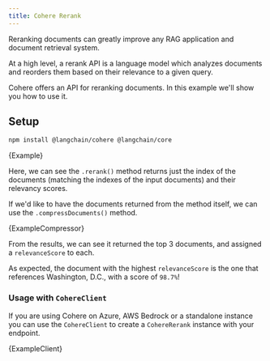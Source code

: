 ```yaml
---
title: Cohere Rerank
---
```


Reranking documents can greatly improve any RAG application and document retrieval system.

At a high level, a rerank API is a language model which analyzes documents and reorders them based on their relevance to a given query.

Cohere offers an API for reranking documents. In this example we'll show you how to use it.

## Setup


<IntegrationInstallTooltip/>

```bash npm
npm install @langchain/cohere @langchain/core
```


<CodeBlock language="typescript">{Example}</CodeBlock>

Here, we can see the `.rerank()` method returns just the index of the documents (matching the indexes of the input documents) and their relevancy scores.

If we'd like to have the documents returned from the method itself, we can use the `.compressDocuments()` method.


<CodeBlock language="typescript">{ExampleCompressor}</CodeBlock>

From the results, we can see it returned the top 3 documents, and assigned a `relevanceScore` to each.

As expected, the document with the highest `relevanceScore` is the one that references Washington, D.C., with a score of `98.7%`!

### Usage with `CohereClient`

If you are using Cohere on Azure, AWS Bedrock or a standalone instance you can use the `CohereClient` to create a `CohereRerank` instance with your endpoint.


<CodeBlock language="typescript">{ExampleClient}</CodeBlock>
